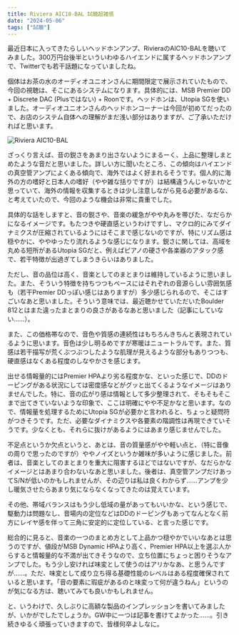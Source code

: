 ```yaml
---
title: Riviera AIC10-BAL 試聴超雑感
date: "2024-05-06"
tags: ["試聴"]
---
```


最近日本に入ってきたらしいヘッドホンアンプ、RivieraのAIC10-BALを聴いてみました。300万円台後半といういわゆるハイエンドに属するヘッドホンアンプで、Twitterでも若干話題になっていましたね。

個体はお茶の水のオーディオユニオンさんに期間限定で展示されていたもので、今回の視聴は、そこにあるシステムになります。具体的には、MSB Premier DD + Discrete DAC (Plusではない) + Roonです。ヘッドホンは、Utopia SGを使いました。オーディオユニオンさんのヘッドホンコーナーは今回が初めてだったので、お店のシステム自体への理解がまだ浅い部分はありますが、ご了承いただければと思います。

![Riviera AIC10-BAL](/images/posts/20240506_riviera.jpg)

ざっくり言えば、音の鋭さをあまり出さないようにまるーく、上品に整理しまとめたような音だと思いました。詳しい方に聞いたところ、この傾向はハイエンドの真空管アンプによくある傾向で、海外ではよく好まれるそうです。個人的に海外の方の嗜好と日本人の嗜好（やや雑な括りですが）は結構違うんじゃないかと思っていて、海外の情報を収集するときは少し注意しながら見る必要があるな、と考えていたので、今回のような機会は非常に貴重でした。

具体的な話をしますと、音の鋭さや、音楽の緩急がやや丸みを帯びた、なだらかになるイメージです。もたつきや硬直感というわけですし、マクロ的にみてダイナミクスが圧縮されているようにはそこまで感じないのですが、特にリズム感は穏やかに、ややゆったり流れるような感じになります。鋭さに関しては、高域を丸める短所があるUtopia SGだと、例えばピアノの硬さや各楽器のアタック感で、若干特徴が出過ぎてしまうきらいはありました。

ただし、音の品位は高く、音楽としてのまとまりは維持しているように思いました。また、そういう特徴を持ちつつもベースにはそれぞれの音源らしい雰囲気感も（若干Premier DDっぽい感じはありますが）多少感じられるので、そこはすごいなあと思いました。そういう意味では、最近聴かせていただいたBoulder 812とはまた違ったまとまりの良さがあるなあと思いました（記事にしていない……）。

また、この価格帯なので、音色や質感の連続性はもちろんきちんと表現されているように思います。音色は少し明るめですが寒暖はニュートラルです。また、質感は若干描写が荒くぶつぶつしたような肌理が見えるような部分もありつつも、硬直感はなくある程度のしなやかさを感じます。

出せる情報量的にはPremier HPAより劣る程度かな、といった感じで、DDのドーピングがある状況にしては密度感などがグッと出てくるようなイメージはありませんでした。特に、音の広がり感は情報として多少整理されて、そもそもそこまで出てきていないような印象で、ここは明確にやや不足かなと思います。なので、情報量を処理するためにUtopia SGが必要かと言われると、ちょっと疑問符がつきそうです。ただ、必要なダイナミクスや各要素の階調性は再現できていそうです。少なくとも、それらに抜けがあるようにはあまり感じませんでした。

不足点というか欠点というと、あとは、音の質量感がやや軽い点と、（特に音像の周りで思ったのですが）ややノイズというか雑味が多いように感じました。前者は、音楽としてのまとまりを重大に阻害するほどではないですが、なだらかなイメージとはあまり合わないなあと思いました。後者は、真空管アンプだけあってS/Nが低いのかもしれませんが、その辺りは私は良くわからず……アンプを少し暖気させたらあまり気にならなくなってきたのは覚えています。

その他、帯域バランスはもう少し低域の量があってもいいかな、という感じで、駆動力は問題なし、音場内の定位などはDDのドーピングもあってなんとなく前方にレイヤ感を伴って三角に安定的に定位している、と言った感じです。

総合的に見ると、音楽の一つのまとめ方として上品かつ穏やかでいいなあとは思うのですが、値段がMSB Dynamic HPAより高く、Premier HPA以上を選ぶ人からすると情報量的な不満が出てきそうなので、立ち位置にちょっと困りそうなアンプでした。もう少し安ければ味変として使うのはアリかなあ、と思うんですが……。ただ、味変として成り立ち得る基礎性能のレベルはある程度確保されていると思います。「音の要素に瑕疵があるのと味変って何が違うねん」というのが気になる方は、聴いてみても良いかもしれません。

と、いうわけで、久しぶりに高額な製品のインプレッションを書いてみましたが、いかがでしたでしょうか。GW中に一つは記事を書けてよかった……。引き続きゆるく頑張っていきますので、皆様何卒よしなに。
